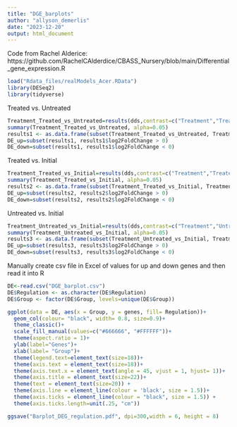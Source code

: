 ```yaml
---
title: "DGE_barplots"
author: "allyson_demerlis"
date: "2023-12-20"
output: html_document
---
```


Code from Rachel Alderice: https://github.com/RachelCAlderdice/CBASS_Nursery/blob/main/Differential_gene_expression.R

```r
load("Rdata_files/realModels_Acer.RData")
library(DESeq2)
library(tidyverse)
```

Treated vs. Untreated
```r
Treatment_Treated_vs_Untreated=results(dds,contrast=c("Treatment","Treated","Untreated"))
summary(Treatment_Treated_vs_Untreated, alpha=0.05)
results1 <- as.data.frame(subset(Treatment_Treated_vs_Untreated, Treatment_Treated_vs_Untreated$padj<0.05))
DE_up=subset(results1, results1$log2FoldChange > 0) 
DE_down=subset(results1, results1$log2FoldChange < 0) 
```

Treated vs. Initial
```r
Treatment_Treated_vs_Initial=results(dds,contrast=c("Treatment","Treated","Initial"))
summary(Treatment_Treated_vs_Initial, alpha=0.05)
results2 <- as.data.frame(subset(Treatment_Treated_vs_Initial, Treatment_Treated_vs_Initial$padj<0.05))
DE_up=subset(results2, results2$log2FoldChange > 0) 
DE_down=subset(results2, results2$log2FoldChange < 0) 
```


Untreated vs. Initial
```r
Treatment_Untreated_vs_Initial=results(dds,contrast=c("Treatment","Untreated","Initial"), lfcThreshold = 0.0, alpha=0.05)
summary(Treatment_Untreated_vs_Initial, alpha=0.05)
results3 <- as.data.frame(subset(Treatment_Untreated_vs_Initial, Treatment_Untreated_vs_Initial$padj<0.05))
DE_up=subset(results3, results3$log2FoldChange > 0) 
DE_down=subset(results3, results3$log2FoldChange < 0) 
```

Manually create csv file in Excel of values for up and down genes and then read it into R
```r
DE<-read.csv("DGE_barplot.csv")
DE$Regulation <- as.character(DE$Regulation)
DE$Group <- factor(DE$Group, levels=unique(DE$Group))
```


```r
ggplot(data = DE, aes(x = Group, y = genes, fill= Regulation))+
  geom_col(colour= "black", width= 0.8, size=0.9)+
  theme_classic()+
  scale_fill_manual(values=c("#666666", "#FFFFFF"))+
  theme(aspect.ratio = 1)+
  ylab(label="Genes")+
  xlab(label= "Group")+
  theme(legend.text=element_text(size=18))+
  theme(axis.text = element_text(size=18))+
  theme(axis.text.x = element_text(angle = 45, vjust = 1, hjust= 1))+
  theme(axis.title = element_text(size=22))+
  theme(text = element_text(size=20)) +
  theme(axis.line = element_line(colour = 'black', size = 1.5))+
  theme(axis.ticks = element_line(colour = "black", size = 1.5)) +
  theme(axis.ticks.length=unit(.25, "cm"))

ggsave("Barplot_DEG_regulation.pdf", dpi=300,width = 6, height = 8)
```

